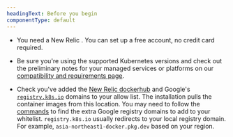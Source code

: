 ```yaml
---
headingText: Before you begin
componentType: default
---
```



* You need a New Relic <InlinePopover type="licenseKey" />. You can set up a free account, no credit card required.

* Be sure you're using the supported Kubernetes versions and check out the preliminary notes for your managed services or platforms on our [compatibility and requirements page](/docs/kubernetes-pixie/kubernetes-integration/get-started/kubernetes-integration-compatibility-requirements).

* Check you've added the [New Relic dockerhub](https://hub.docker.com/u/newrelic) and Google's [`registry.k8s.io`](https://github.com/kubernetes/registry.k8s.io) domains to your allow list. The installation pulls the container images from this location. You may need to follow the [commands](https://kubernetes.io/blog/2023/03/10/image-registry-redirect/#how-can-i-check-if-i-am-impacted) to find the extra Google registry domains to add to your whitelist. `registry.k8s.io` usually redirects to your local registry domain. For example, `asia-northeast1-docker.pkg.dev` based on your region.

